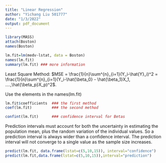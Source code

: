 ```yaml
---
title: "Linear Regression"
author: "Yichang Liu 501777"
date: "1/3/2022"
output: pdf_document
---
```


\section{Linear Regression}
```r
library(MASS)
attach(Boston)
names(Boston)
```
\subsection{Main Part of Linear Regression}
```r
lm.fit=lm(medv~lstat, data = Boston)
names(lm.fit)
summary(lm.fit) ### more information
```

Least Square Method: $MSE = \frac{1}{n}\sum^{n}_{i=1}(Y_i-\hat{Y}_i)^2 = \frac{1}{n}\sum^{n}_{i=1}(Y_i-\hat{\beta_0} - \hat{\beta_1}X_1, ....,\hat{\beta_p}X_p)^2$. 

\subsection{Coefficient}
Use the elements in the names(lm.fit)
```r
lm.fit$coefficients  ### the first method
coef(lm.fit)         ### the second method
```

\subsection{Confidence Interval and Prediction Interval}
```r
confint(lm.fit)      ### confidence interval for Betas
```

\textbf{Predict using predict():}

Prediction intervals must account for both the uncertainty in estimating the population mean, plus the random variation of the individual values. So a prediction interval is always wider than a confidence interval. The prediction interval will not converge to a single value as the sample size increases.

\textbf{Prediction interval:}
```r
predict(lm.fit, data.frame(lstat=c(5,10,15)), interval="confidence")
predict(lm.fit,data.frame(lstat=c(5,10,15)),interval="prediction")
```